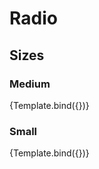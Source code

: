 

<Meta title="Components/Forms/Radio/Sizes" component={Radio} />

# Radio

## Sizes

### Medium

<Canvas>
  <Story
    name="Medium"
    args={{
      isDisabled: false,
      isInvalid: false,
      size: 'md',
    }}
    argTypes={{
      size: {
        table: {
          disable: true,
        },
      },
    }}
  >
    {Template.bind({})}
  </Story>
</Canvas>

<ArgsTable story="Medium" />

### Small

<Canvas>
  <Story
    name="Small"
    args={{
      isDisabled: false,
      isInvalid: false,
      size: 'sm',
    }}
    argTypes={{
      size: {
        table: {
          disable: true,
        },
      },
    }}
  >
    {Template.bind({})}
  </Story>
</Canvas>

<ArgsTable story="Small" />
